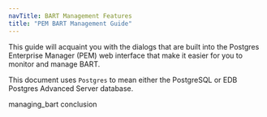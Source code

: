 ```yaml
---
navTitle: BART Management Features
title: "PEM BART Management Guide"
---
```


This guide will acquaint you with the dialogs that are built into the Postgres Enterprise Manager (PEM) web interface that make it easier for you to monitor and manage BART.

This document uses `Postgres` to mean either the PostgreSQL or EDB Postgres Advanced Server database.

<div class="toctree" data-maxdepth="3">

managing_bart conclusion

</div>
